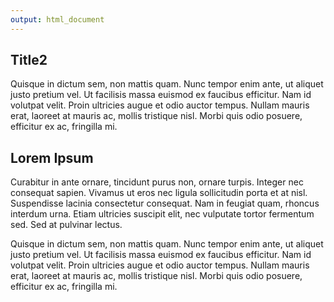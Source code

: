 ---
output: html_document
---
## Title2

Quisque in dictum sem, non mattis quam. Nunc tempor enim ante, ut aliquet justo pretium vel. Ut facilisis massa euismod ex faucibus efficitur. Nam id volutpat velit. Proin ultricies augue et odio auctor tempus. Nullam mauris erat, laoreet at mauris ac, mollis tristique nisl. Morbi quis odio posuere, efficitur ex ac, fringilla mi.


## Lorem Ipsum

Curabitur in ante ornare, tincidunt purus non, ornare turpis. Integer nec consequat sapien. Vivamus ut eros nec ligula sollicitudin porta et at nisl. Suspendisse lacinia consectetur consequat. Nam in feugiat quam, rhoncus interdum urna. Etiam ultricies suscipit elit, nec vulputate tortor fermentum sed. Sed at pulvinar lectus. 

Quisque in dictum sem, non mattis quam. Nunc tempor enim ante, ut aliquet justo pretium vel. Ut facilisis massa euismod ex faucibus efficitur. Nam id volutpat velit. Proin ultricies augue et odio auctor tempus. Nullam mauris erat, laoreet at mauris ac, mollis tristique nisl. Morbi quis odio posuere, efficitur ex ac, fringilla mi.
